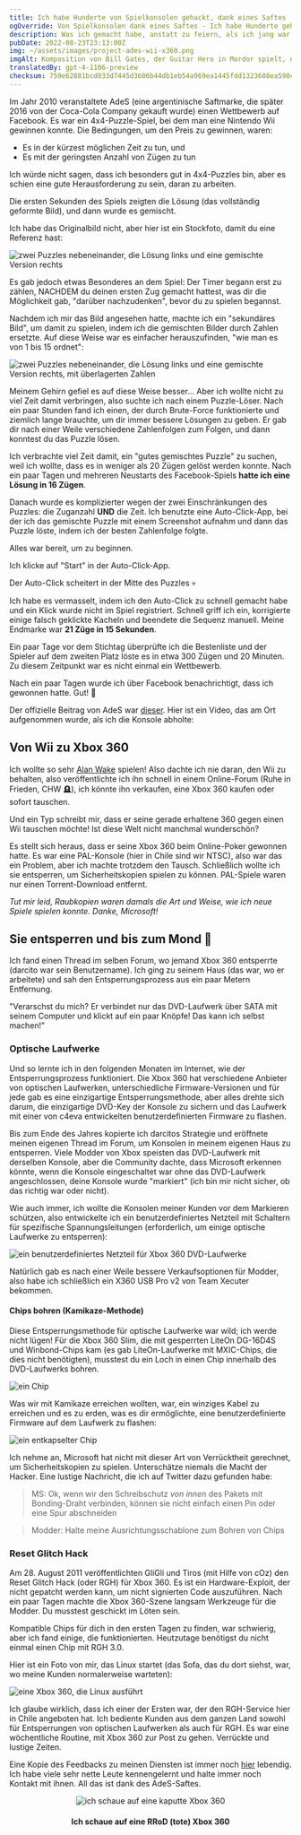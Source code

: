 ```yaml
---
title: Ich habe Hunderte von Spielkonsolen gehackt, dank eines Saftes
ogOverride: Von Spielkonsolen dank eines Saftes - Ich habe Hunderte gehackt
description: Was ich gemacht habe, anstatt zu feiern, als ich jung war
pubDate: 2022-08-23T23:13:00Z
img: ~/assets/images/project-ades-wii-x360.png
imgAlt: Komposition von Bill Gates, der Guitar Hero in Mordor spielt, nachdem er von AdeS-Saft gepwned wurde
translatedBy: gpt-4-1106-preview
checksum: 759e62881bcd033d7445d3606b44db1eb54a969ea1445fdd1323608ea590caec
---
```



Im Jahr 2010 veranstaltete AdeS (eine argentinische Saftmarke, die später 2016 von der Coca-Cola Company gekauft wurde) einen Wettbewerb auf Facebook.
Es war ein 4x4-Puzzle-Spiel, bei dem man eine Nintendo Wii gewinnen konnte. Die Bedingungen, um den Preis zu gewinnen, waren:

- Es in der kürzest möglichen Zeit zu tun, und
- Es mit der geringsten Anzahl von Zügen zu tun

Ich würde nicht sagen, dass ich besonders gut in 4x4-Puzzles bin, aber es schien eine gute Herausforderung zu sein, daran zu arbeiten.

Die ersten Sekunden des Spiels zeigten die Lösung (das vollständig geformte Bild), und dann wurde es gemischt.

Ich habe das Originalbild nicht, aber hier ist ein Stockfoto, damit du eine Referenz hast:

<Image
  src={Puzzle}
  alt="zwei Puzzles nebeneinander, die Lösung links und eine gemischte Version rechts"
  format="webp"
/>

Es gab jedoch etwas Besonderes an dem Spiel: Der Timer begann erst zu zählen, NACHDEM du deinen ersten Zug gemacht hattest, was dir die Möglichkeit gab,
"darüber nachzudenken", bevor du zu spielen begannst.

Nachdem ich mir das Bild angesehen hatte, machte ich ein "sekundäres Bild", um damit zu spielen, indem ich die gemischten Bilder durch Zahlen ersetzte.
Auf diese Weise war es einfacher herauszufinden, "wie man es von 1 bis 15 ordnet":

<Image
  src={PuzzleNumbered}
  alt="zwei Puzzles nebeneinander, die Lösung links und eine gemischte Version rechts, mit überlagerten Zahlen"
  format="webp"
/>

Meinem Gehirn gefiel es auf diese Weise besser... Aber ich wollte nicht zu viel Zeit damit verbringen, also suchte ich nach einem Puzzle-Löser. Nach ein paar Stunden fand ich
einen, der durch Brute-Force funktionierte und ziemlich lange brauchte, um dir immer bessere Lösungen zu geben. Er gab dir nach einer Weile verschiedene Zahlenfolgen
zum Folgen, und dann konntest du das Puzzle lösen.

Ich verbrachte viel Zeit damit, ein "gutes gemischtes Puzzle" zu suchen, weil ich wollte, dass es in weniger als 20 Zügen gelöst werden konnte.
Nach ein paar Tagen und mehreren Neustarts des Facebook-Spiels **hatte ich eine Lösung in 16 Zügen**.

Danach wurde es komplizierter wegen der zwei Einschränkungen des Puzzles: die Zuganzahl **UND** die Zeit. Ich benutzte eine Auto-Click-App, bei der ich das
gemischte Puzzle mit einem Screenshot aufnahm und dann das Puzzle löste, indem ich der besten Zahlenfolge folgte.

Alles war bereit, um zu beginnen.

Ich klicke auf "Start" in der Auto-Click-App.

Der Auto-Click scheitert in der Mitte des Puzzles 💀

Ich habe es vermasselt, indem ich den Auto-Click zu schnell gemacht habe und ein Klick wurde nicht im Spiel registriert. Schnell griff ich ein, korrigierte einige falsch geklickte Kacheln und beendete
die Sequenz manuell. Meine Endmarke war **21 Züge in 15 Sekunden**.

Ein paar Tage vor dem Stichtag überprüfte ich die Bestenliste und der Spieler auf dem zweiten Platz löste es in etwa 300 Zügen und 20 Minuten.
Zu diesem Zeitpunkt war es nicht einmal ein Wettbewerb.

Nach ein paar Tagen wurde ich über Facebook benachrichtigt, dass ich gewonnen hatte. Gut! 🎉

Der offizielle Beitrag von AdeS war [dieser](https://web.archive.org/web/20101028002731/http://www.ades.cl/blog/2010/06/ya-tenemos-los-ganadores-de-puzzle-ades/).
Hier ist ein Video, das am Ort aufgenommen wurde, als ich die Konsole abholte:

<YouTube id="Uf5JHxDxNRw" />

## Von Wii zu Xbox 360

Ich wollte so sehr [Alan Wake](https://de.wikipedia.org/wiki/Alan_Wake) spielen! Also dachte ich nie daran, den Wii zu behalten, also veröffentlichte ich ihn schnell
in einem Online-Forum (Ruhe in Frieden, CHW 🪦), ich könnte ihn verkaufen, eine Xbox 360 kaufen oder sofort tauschen.

Und ein Typ schreibt mir, dass er seine gerade erhaltene 360 gegen einen Wii tauschen möchte! Ist diese Welt nicht manchmal wunderschön?

Es stellt sich heraus, dass er seine Xbox 360 beim Online-Poker gewonnen hatte. Es war eine PAL-Konsole (hier in Chile sind wir NTSC), also war das ein Problem, aber
ich machte trotzdem den Tausch. Schließlich wollte ich sie entsperren, um Sicherheitskopien spielen zu können. PAL-Spiele waren nur einen Torrent-Download entfernt.

_Tut mir leid, Raubkopien waren damals die Art und Weise, wie ich neue Spiele spielen konnte. Danke, Microsoft!_

## Sie entsperren und bis zum Mond 🚀

Ich fand einen Thread im selben Forum, wo jemand Xbox 360 entsperrte (darcito war sein Benutzername). Ich ging zu seinem Haus (das war, wo er arbeitete)
und sah den Entsperrungsprozess aus ein paar Metern Entfernung.

"Verarschst du mich? Er verbindet nur das DVD-Laufwerk über SATA mit seinem Computer und klickt auf ein paar Knöpfe! Das kann ich selbst machen!"

### Optische Laufwerke

Und so lernte ich in den folgenden Monaten im Internet, wie der Entsperrungsprozess funktioniert. Die Xbox 360 hat verschiedene
Anbieter von optischen Laufwerken, unterschiedliche Firmware-Versionen und für jede gab es eine einzigartige Entsperrungsmethode, aber alles drehte sich darum, die
einzigartige DVD-Key der Konsole zu sichern und das Laufwerk mit einer von c4eva entwickelten benutzerdefinierten Firmware zu flashen.

Bis zum Ende des Jahres kopierte ich darcitos Strategie und eröffnete meinen eigenen Thread im Forum, um Konsolen in meinem eigenen Haus zu entsperren.
Viele Modder von Xbox speisten das DVD-Laufwerk mit derselben Konsole, aber die Community dachte, dass Microsoft erkennen könnte, wenn die Konsole eingeschaltet war
ohne das DVD-Laufwerk angeschlossen, deine Konsole wurde "markiert" (ich bin mir nicht sicher, ob das richtig war oder nicht).

Wie auch immer, ich wollte die Konsolen meiner Kunden vor dem Markieren schützen, also entwickelte ich ein benutzerdefiniertes Netzteil mit Schaltern für
spezifische Spannungsleitungen (erforderlich, um einige optische Laufwerke zu entsperren):

<Image
  src={X360PowerSupply}
  alt="ein benutzerdefiniertes Netzteil für Xbox 360 DVD-Laufwerke"
  format="webp"
/>

Natürlich gab es nach einer Weile bessere Verkaufsoptionen für Modder, also habe ich schließlich ein X360 USB Pro v2 von Team Xecuter bekommen.

#### Chips bohren (Kamikaze-Methode)

Diese Entsperrungsmethode für optische Laufwerke war wild; ich werde nicht lügen! Für die Xbox 360 Slim, die mit gesperrten LiteOn DG-16D4S und Winbond-Chips kam
(es gab LiteOn-Laufwerke mit MXIC-Chips, die dies nicht benötigten), musstest du ein Loch in einen Chip innerhalb des DVD-Laufwerks bohren.

<Image src={KamikazeLocation} alt="ein Chip" format="webp" />

Was wir mit Kamikaze erreichen wollten, war, ein winziges Kabel zu erreichen und es zu erden, was es dir ermöglichte, eine benutzerdefinierte Firmware auf dem Laufwerk zu flashen:

<Image src={WinbondExploitLines} alt="ein entkapselter Chip" format="webp" />

Ich nehme an, Microsoft hat nicht mit dieser Art von Verrücktheit gerechnet, um Sicherheitskopien zu spielen. Unterschätze niemals die Macht der Hacker.
Eine lustige Nachricht, die ich auf Twitter dazu gefunden habe:

> MS: Ok, wenn wir den Schreibschutz _von innen_ des Pakets mit Bonding-Draht verbinden, können sie nicht einfach einen Pin oder eine Spur abschneiden

> Modder: Halte meine Ausrichtungsschablone zum Bohren von Chips

### Reset Glitch Hack

Am 28. August 2011 veröffentlichten GliGli und Tiros (mit Hilfe von cOz) den Reset Glitch Hack (oder RGH) für Xbox 360. Es ist ein Hardware-Exploit, der nicht gepatcht werden kann,
um nicht signierten Code auszuführen. Nach ein paar Tagen machte die Xbox 360-Szene langsam Werkzeuge für die Modder. Du musstest
geschickt im Löten sein.

Kompatible Chips für dich in den ersten Tagen zu finden, war schwierig, aber ich fand einige, die funktionierten.
Heutzutage benötigst du nicht einmal einen Chip mit RGH 3.0.

Hier ist ein Foto von mir, das Linux startet (das Sofa, das du dort siehst, war, wo meine Kunden normalerweise warteten):

<Image src={X360Linux} alt="eine Xbox 360, die Linux ausführt" format="webp" />

Ich glaube wirklich, dass ich einer der Ersten war, der den RGH-Service hier in Chile angeboten hat. Ich bediente Kunden aus dem ganzen Land sowohl für
Entsperrungen von optischen Laufwerken als auch für RGH. Es war eine wöchentliche Routine, mit Xbox 360 zur Post zu gehen. Verrückte und lustige Zeiten.

Eine Kopie des Feedbacks zu meinen Diensten ist immer noch [hier](https://www.capa9.net/temas/feedback-de-sbarrenechea.899146/) lebendig.
Ich habe viele sehr nette Leute kennengelernt und halte immer noch Kontakt mit ihnen. All das ist dank des AdeS-Saftes.

<p align="center">
  <Image src={XboxRRoD} alt="ich schaue auf eine kaputte Xbox 360" format="webp" />
  <h4 align="center">Ich schaue auf eine RRoD (tote) Xbox 360</h4>
</p>
